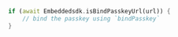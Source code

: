 ```dart
if (await Embeddedsdk.isBindPasskeyUrl(url)) {
    // bind the passkey using `bindPasskey`
}
```

